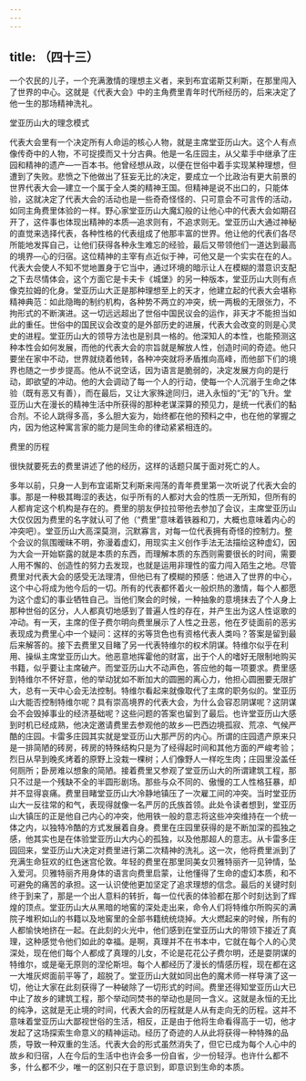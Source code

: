 ```yaml
---
---
---
```

title: （四十三）
---




一个农民的儿子，一个充满激情的理想主义者，来到布宜诺斯艾利斯，在那里闯入了世界的中心。这就是《代表大会》中的主角费里青年时代所经历的，后来决定了他一生的那场精神洗礼。

堂亚历山大的理念模式

代表大会里有一个决定所有人命运的核心人物，就是主席堂亚历山大。这个人有点像传奇中的人物，不可捉摸而又十分古典。他是一名庄园主，从父辈手中继承了庄园和精神的遗产—一百本书。他曾经想从政，以便在世俗中着手实现某种理想，但遭到了失败。悲愤之下他做出了狂妄无比的决定，要成立一个比政治有更大前景的世界代表大会—建立一个属于全人类的精神王国。但精神是说不出口的，只能体验，这就决定了代表大会的活动也是一些奇奇怪怪的、只可意会不可言传的活动，如同主角费里体验的一样。野心家堂亚历山大魔幻般的让他心中的代表大会如期召开了，这件事也体现出精神的本质—追求则有，不追求则无。堂亚历山大通过神秘的直觉来选择代表，各种性格的代表组成了他那丰富的世界。他让他的代表们各尽所能地发挥自己，让他们获得各种永生难忘的经验，最后又带领他们一道达到最高的境界—心的归宿。这位精神的主宰有点近似于神，可他又是一个实实在在的人。代表大会使人不知不觉地置身于它当中，通过环境的暗示让人在模糊的潜意识支配之下去尽情体会，这个方面它是卡夫卡《城堡》的另一种版本，堂亚历山大则有点像克拉姆的化身。堂亚历山大正是那种理想至上的天才，他建立起的代表大会堪称精神典范：如此隐晦的制约机构，各种势不两立的冲突，统一两极的无限张力，不拘形式的不断演进。这一切远远超出了世俗中国民议会的运作，非天才不能担当如此的重任。世俗中的国民议会改变的是外部历史的进展，代表大会改变的则是心灵史的进程。堂亚历山大的领导方法也是别具一格的。他深知人的本性，也能预测这种本性会如何发展，而他的代表大会的宗旨就是解放人性，创造时间的奇迹。他只要坐在家中不动，世界就绕着他转，各种冲突就将矛盾推向高峰，而他部下们的境界也随之一步步提高。他从不说空话，因为语言是脆弱的，决定发展方向的是行动，即欲望的冲动。他的大会调动了每一个人的行动，使每一个人沉溺于生命之体验（既有恶又有善），而在最后，又让大家殊途同归，进入永恒的“无”的飞升。堂亚历山大在漫长的精神生活中所获得的那种老谋深算的预见力，是统一代表们的黏合剂。不论人跳得多高，多么胆大妄为，始终都在他的预料之中，也在他的掌握之内，因为他这种寓言家的能力是同生命的律动紧紧相连的。

费里的历程

很快就要死去的费里讲述了他的经历，这样的话题只属于面对死亡的人。

多年以前，只身一人到布宜诺斯艾利斯来闯荡的青年费里第一次听说了代表大会的事。那是一种极其晦涩的表达，似乎所有的人都对大会的性质一无所知，但所有的人都肯定这个机构是存在的。费里的朋友伊拉拉带他去参加了会议，主席堂亚历山大仅仅因为费里的名字就认可了他（“费里”意味着铁器和刀，大概也意味着内心的冲突吧）。堂亚历山大高深莫测，沉默寡言，对每一位代表拥有奇怪的控制力。整个会议的氛围暧昧不明，弥漫着虚幻，用现实主义创作手法无法描绘这种虚幻，因为大会一开始崭露的就是本质的东西，而理解本质的东西则需要很长的时间，需要人用不懈的、创造性的努力去发现，也就是运用非理性的蛮力闯入陌生之地。尽管费里对代表大会的感受无法理清，但他已有了模糊的预感：他进入了世界的中心，这个中心将成为他今后的一切。所有的代表都怀着火一般炽热的激情，每个人都愿为这个虚幻的事业牺牲自己。当他们聚会的时候，一种抽象的意境抹去了个人身上那种世俗的区分，人人都真切地感到了普遍人性的存在，并产生出为这人性讴歌的冲动。有一天，主席的侄子费尔明向费里展示了人性之丑恶，他在歹徒面前的恶劣表现成为费里心中一个疑问：这样的劣等货色也有资格代表人类吗？答案是留到最后来解答的。接下去费里又目睹了另一代表特维尔的权术阴谋。特维尔似乎在利用、操纵主席堂亚历山大。他恶意地挥霍他的财富，出于个人的嗜好无限制地购买书籍，似乎要让主席破产。而堂亚历山大不动声色，答应他的每一项要求。费里感到特维尔不怀好意，他的举动犹如不断加大的圆圈的离心力，他担心圆圈要无限扩大，总有一天中心会无法控制。特维尔看起来就像取代了主席的职务似的。堂亚历山大能否控制特维尔呢？具有崇高境界的代表大会，为什么会容忍阴谋呢？这阴谋会不会毁掉事业的经济基础呢？这些问题的答案也留到了最后。也许堂亚历山大感到时机已经成熟，他决定邀请费里去参观他的故乡—巴西边境孤寂、荒凉、气候严酷的庄园。卡雷多庄园其实就是堂亚历山大那严厉的内心。所谓的庄园遗产原来只是一排简陋的砖房，砖房的特殊结构只是为了经得起时间和其他方面的严峻考验；烈日从早到晚炙烤着的原野上没栽一棵树；人们像野人一样吃生肉；庄园里没盖任何厕所；卧房难以想象的简陋。接着费里又参观了堂亚历山大的所谓建筑工程，那只不过是一个残缺不全的半圆形剧场。那些与众不同的、傲慢的工人性格狂暴，却并不显得哀痛。费里目睹堂亚历山大冷静地镇压了一次雇工间的冲突。当时堂亚历山大一反往常的和气，表现得就像一名严厉的氏族首领。此处令读者想到，堂亚历山大镇压的正是他自己内心的冲突，他用铁一般的意志将这些冲突维持在一个统一体之内，以独特冷酷的方式发展着自身。费里在庄园里获得的是不断加深的孤独之感，他其实也是在体验堂亚历山大内心的孤独，以及他那超人的意志。从卡雷多庄园回来，堂亚历山大决定对费里进行第二次精神的洗礼。这一次，他将费里派到了充满生命狂欢的红色迷宫伦敦。年轻的费里在那里同美女贝雅特丽齐一见钟情，坠入爱河。贝雅特丽齐用身体的语言向费里启蒙，让他懂得了生命的虚幻本质，和不可避免的痛苦的承担。这一认识使他更加坚定了追求理想的信念。最后的关键时刻终于到来了，那是一个出人意料的转折，每一位代表的体验都在那个时刻达到了辉煌的顶点。堂亚历山大从黑暗的地窖的深处走出来，命令人们将特维尔所购买的满院子堆积如山的书籍以及地窖里的全部书籍统统烧掉。大火燃起来的时候，所有的人都愉快地挤在一起。在此刻的火光中，他们感到在堂亚历山大的带领下接近了真理，这种感觉令他们如此的幸福。是啊，真理并不在书本中，它就在每个人的心灵深处，现在他们每个人都成了真理的儿女，不论是花花公子费尔明，还是耍阴谋的特维尔，或是毫无原则的涅伦斯坦。每个人都经历了漫长的情感历程，现在都在这一大堆灰烬面前平等了，超脱了。堂亚历山大就如同出色的魔术师一样导演了这一切，他让大家在此刻获得了一种破除了一切形式的时间。费里还得知堂亚历山大已中止了故乡的建筑工程，那个举动同焚书的举动也是同一含义。这就是永恒的无比的纯净，这就是无止境的时间，代表大会的历程就是人从有走向无的历程。这并不意味着堂亚历山大鄙视世俗的生活，相反，正是由于他将生命看得高于一切，他才发起了这场探索生命意义的精神运动。经历了奇迹的人从此将获得一种特殊的品质，导致一种双重的生活。代表大会的形式虽然消失了，但它已成为每个人心中的故乡和归宿，人在今后的生活中也许会多一份自省，少一份轻浮。也许什么都不多，什么都不少，唯一的区别只在于意识到，即意识到生命的本质。